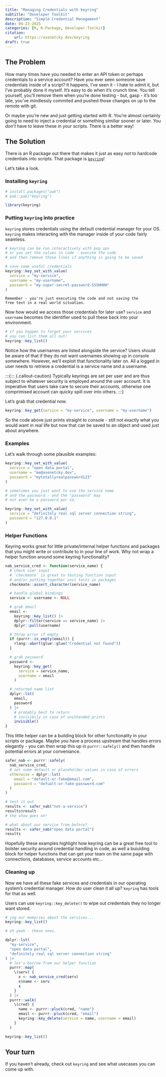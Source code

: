 ```yaml
---
title: "Managing Credentials with keyring"
subtitle: "Developer Toolkit"
description: "Simple Credential Management"
date: 04-23-2025
categories: [R, R-Package, Developer-Toolkit] 
citation: 
    url: https://asenetcky.dev/keyring
draft: true 
---
```


## The Problem

How many times have you needed to enter an API token or 
perhaps credentials to a service account? Have you ever seen
someone save credentials inside of a script? It happens,
I've seen it - I hate to admit it, but I've probably
done it myself.  It's easy to do when it's crunch time.
You tell yourself, you'll remove them when you're
done testing - but, gasp - it's too late, you've
mindlessly commited and pushed those changes
on up to the remote with git.  

Or maybe you're new and just getting started with
R.  You're almost certainly going to need to
inject a credential or something similiar sooner or
later. You _don't_ have to leave these in your
scripts. There is a better way!

## The Solution
There is an R package out there
that makes it just as easy _not_ to hardcode
credentials into scripts.  That package
is [`keyring`](https://keyring.r-lib.org/index.html)!

Let's take a look.


### Installing `keyring`

```r
# install.packages("pak")
# pak::pak("keyring")

library(keyring)
```


### Putting `keyring` into practice

`keyring` stores credentials using the default credential
manager for your OS. `keyring` makes interacting with
the manager inside of your code fairly seamless.

```r
# keyring can be run interactively with pop ups
# or you set the values in code - execute the code
# and then remove those lines if anything is going to be saved

# save some useful credentials
keyring::key_set_with_value(
  service = "my-service",
  username = "my-username",
  password = "my-super-secret-password-SSSHHHH"
)
```

::: {.callout-important}
    Remember - you're just executing the code and not saving the
    free text in a real world situation.
:::

Now how would we access those credentials for later use?
`service` and `username` becomes the identifier used to 
pull these back into your environment.

```r

# if you happen to forget your services
# you can list them all out!
keyring::key_list()
```

Notice how the usernames are listed alongside the service?
Users should be aware of that if they do not want usernames
showing up in console somewhere. However, we'll exploit
that functionality later on.  All a logged in user needs to 
retrieve a credential is a service name and a username. 

:::{::: {.callout-caution}
  Typically keyrings are set per user and are thus subject to 
  whatever security is employed around the user account.  It is imperative
  that users take care to secure their accounts, otherwise
  one comprimised account can quicky spill over into others.
:::}

Let's grab that credential now.

```r
keyring::key_get(service = "my-service", username = "my-username")
```

So the code above just prints straight to console - still not exactly 
what you would want in real life but now that can be saved to
an object and used just about anywhere. 


### Examples

Let's walk through some plausible examples:

```r
keyring::key_set_with_value(
  service = "open data portal",
  username = "me@asenetcky.dev",
  password = "mytotallyrealpassword123"
)

# sometimes you just want to use the service name
# and the password - and the "password" may
# not even be a password per se.

keyring::key_set_with_value(
  service = "definitely real sql server connection string",
  password = "127.0.0.1"
)
```


### Helper Functions

Keyring works great for little private/internal helper functions and packages
that you might write or contribute to in your line of work. 
Why not wrap a helper function around some keyring functionality?

```r
nab_service_cred <- function(service_name) {
  # check user input
  # `checkmate` is great to testing function input
  # and/or putting together unit tests in packages
  checkmate::assert_character(service_name)

  # handle global bindings
  service <- username <- NULL

  # grab email
  email <-
    keyring::key_list() |>
    dplyr::filter(service == service_name) |>
    dplyr::pull(username)

  # throw error if empty
  if (purrr::is_empty(email)) {
    rlang::abort(glue::glue("Credential not found"))
  }

  # grab password
  password <-
    keyring::key_get(
      service = service_name,
      username = email
    )

  # returned name list
  dplyr::lst(
    email,
    password
  ) |>
    # probably best to return
    # invisibily in case of unintended prints
    invisible()
}
```

This little helper can be a building block for other
functionality in your scripts or package.  Maybe
you have a process upstream that handles errors
elegantly - you can then wrap this up in
`purrr::safely()` and then handle potential errors
at your conveniance. 

```r

safer_nab <- purrr::safely(
  nab_service_cred,
  # set some default or placeholder values in case of errors
  otherwise = dplyr::lst(
    email = "default-or-fake@email.com",
    password = "defualt-or-fake-password.com"
  )
)
```

```r
# test it out
results <- safer_nab("not-a-service")
results$result
# the show goes on!
```

```r
# what about our service from before?
results <- safer_nab("open data portal")
results
```

Hopefully these examples highlight how keyring can
be a great free tool to bolster security around credential
handling in code, as well a buiulding block for
helper functions that can get your team on the
same page with connections, databases, service
accounts etc...

### Cleaning up

Now we have all these fake services and credentials in 
our operating system's credential manager. How do 
user clean it all up?  `keyring` has tools for that
as well.

Users can use `keyring::key_delete()` to wipe out 
credentials they no longer want stored.

```r
# jog our memories about the services...
keyring::key_list()

# oh yeah - these ones.

dplyr::lst(
  "my-service",
  "open data portal",
  "definitely real sql server connection string"
) |>
  # let's borrow from our helper function
  purrr::map(
    \(serv) {
      x <- nab_service_cred(serv)
      x$name <- serv
      x
    }
  ) |>
  purrr::walk(
    \(cred) {
      name <- purrr::pluck(cred, "name")
      email <- purrr::pluck(cred, "email")
      keyring::key_delete(service = name, username = email)
    }
  )

keyring::key_list()
```

## Your turn

If you haven't already, check out `keyring` and see what 
usecases you can come up with. 